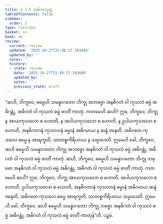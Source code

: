 ```yaml
---
title: 2.3.5 အဓိဂမသုတ္တ
tableOfContents: false
sidebar:
  order: 5
type: tipitaka
basket: su
book: a6
review:
  current: review
  updated: '2025-10-27T21:48:27.103688'
  updated_by: ''
  notes: ''
  history:
  - state: review
    date: '2025-10-27T21:48:27.103688'
    updated_by: ''
    notes: ''
    previous_state: draft
---
```



<ReviewStatus review={frontmatter.review} showDetails={true} />

<HypothesisAnnotation frontmatter={frontmatter} />

<DynamicBreadcrumb />

<Division number="79" book="a6" e="ch" v="16" p="376">

<Paragraph number="664" book="a6">
“ဆဟိ, ဘိက္ခဝေ, ဓမ္မေဟိ သမန္နာဂတော ဘိက္ခု အဘဗ္ဗော အနဓိဂတံ ဝါ ကုသလံ ဓမ္မံ အဓိဂန္တုံ, အဓိဂတံ ဝါ ကုသလံ ဓမ္မံ ဖာတိံ ကာတုံ. ကတမေဟိ ဆဟိ? ဣဓ, ဘိက္ခဝေ, ဘိက္ခု န အာယကုသလော စ ဟောတိ, န အပါယကုသလော စ ဟောတိ, န ဥပါယကုသလော စ ဟောတိ, အနဓိဂတာနံ ကုသလာနံ ဓမ္မာနံ အဓိဂမာယ န ဆန္ဒံ ဇနေတိ, အဓိဂတေ ကုသလေ ဓမ္မေ န အာရက္ခတိ, သာတစ္စကိရိယာယ န သမ္ပာဒေတိ. ဣမေဟိ ခေါ, ဘိက္ခဝေ, ဆဟိ ဓမ္မေဟိ သမန္နာဂတော ဘိက္ခု အဘဗ္ဗော အနဓိဂတံ ဝါ ကုသလံ ဓမ္မံ အဓိဂန္တုံ, အဓိဂတံ ဝါ ကုသလံ ဓမ္မံ ဖာတိံ ကာတုံ.
</Paragraph>

<Paragraph number="665" book="a6">
ဆဟိ, ဘိက္ခဝေ, ဓမ္မေဟိ သမန္နာဂတော ဘိက္ခု ဘဗ္ဗော အနဓိဂတံ ဝါ ကုသလံ ဓမ္မံ အဓိဂန္တုံ, အဓိဂတံ ဝါ ကုသလံ ဓမ္မံ ဖာတိံ ကာတုံ. ကတမေဟိ ဆဟိ? ဣဓ, ဘိက္ခဝေ, ဘိက္ခု အာယကုသလော စ ဟောတိ, အပါယကုသလော စ ဟောတိ, ဥပါယကုသလော စ ဟောတိ, အနဓိဂတာနံ ကုသလာနံ ဓမ္မာနံ အဓိဂမာယ ဆန္ဒံ ဇနေတိ, အဓိဂတေ ကုသလေ ဓမ္မေ အာရက္ခတိ, သာတစ္စကိရိယာယ သမ္ပာဒေတိ. ဣမေဟိ ခေါ, ဘိက္ခဝေ, ဆဟိ ဓမ္မေဟိ သမန္နာဂတော ဘိက္ခု ဘဗ္ဗော အနဓိဂတံ ဝါ ကုသလံ ဓမ္မံ အဓိဂန္တုံ, အဓိဂတံ ဝါ ကုသလံ ဓမ္မံ ဖာတိံ ကာတုန်”တိ.

</Paragraph>
</Division>

<Paragraph number="666" type="center" book="a6">
ပဉ္စမံ.
</Paragraph>